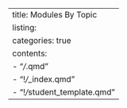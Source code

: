 ---
title: Modules By Topic
listing:
  categories: true
  contents:
    - "*/*.qmd"
    - "!*/*_index.qmd"
    - "!*/*student_template.qmd"
---